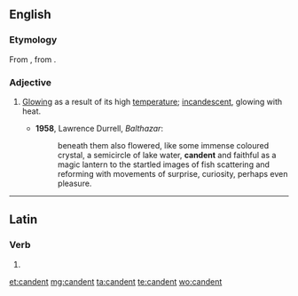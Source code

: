 ==English==

===Etymology===
From {{etyl|la|en}} {{term|candentem|lang=la}}, from {{term|candere}}.

===Adjective===
{{en-adj}}

# {{context|now|_|rare|lang=en}} [[glowing|Glowing]] as a result of its high [[temperature]]; [[incandescent]], glowing with heat.
#* '''1958''', Lawrence Durrell, ''Balthazar'':
#*: beneath them also flowered, like some immense coloured crystal, a semicircle of lake water, '''candent''' and faithful as a magic lantern to the startled images of fish scattering and reforming with movements of surprise, curiosity, perhaps even pleasure.

----

==Latin==

===Verb===
{{la-verb-form|candent}}

# {{inflection of|candeō||3|p|pres|act|ind|lang=la}}

[[et:candent]]
[[mg:candent]]
[[ta:candent]]
[[te:candent]]
[[wo:candent]]